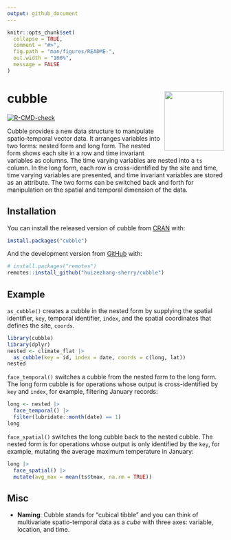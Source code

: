 ```yaml
---
output: github_document
---
```


<!-- README.md is generated from README.Rmd. Please edit that file -->

```r
knitr::opts_chunk$set(
  collapse = TRUE,
  comment = "#>",
  fig.path = "man/figures/README-",
  out.width = "100%",
  message = FALSE
)
```

# cubble <a href='https://huizezhang-sherry.github.io/cubble/'><img src='man/figures/logo.svg' align="right" height="138.5" /></a>

<!-- badges: start -->
[![R-CMD-check](https://github.com/huizezhang-sherry/cubble/workflows/R-CMD-check/badge.svg)](https://github.com/huizezhang-sherry/cubble/actions)
<!-- badges: end -->

Cubble provides a new data structure to manipulate spatio-temporal vector data. It arranges variables into two forms: nested form and long form. The nested form shows each site in a row and time invariant variables as columns. The time varying variables are nested into a `ts` column. In the long form, each row is cross-identified by the site and time, time varying variables are presented, and time invariant variables are stored as an attribute. The two forms can be switched back and forth for manipulation on the spatial and temporal dimension of the data. 

## Installation

You can install the released version of cubble from [CRAN](https://CRAN.R-project.org) with:

``` r
install.packages("cubble")
```

And the development version from [GitHub](https://github.com/) with:

``` r
# install.packages("remotes")
remotes::install_github("huizezhang-sherry/cubble")
```
## Example

`as_cubble()` creates a cubble in the nested form by supplying the spatial identifier, `key`, temporal identifier, `index`, and the spatial coordinates that defines the site, `coords`.

```r
library(cubble)
library(dplyr)
nested <- climate_flat |> 
  as_cubble(key = id, index = date, coords = c(long, lat))
nested
```

`face_temporal()` switches a cubble from the nested form to the long form. The long form cubble is for operations whose output is cross-identified by `key` and `index`, for example, filtering January records:

```r
long <- nested |> 
  face_temporal() |> 
  filter(lubridate::month(date) == 1)
long
```

`face_spatial()` switches the long cubble back to the nested cubble. The nested form is for operations whose output is only identified by the `key`, for example, mutating the average maximum temperature in January:

```r
long |> 
  face_spatial() |> 
  mutate(avg_max = mean(ts$tmax, na.rm = TRUE))
```


## Misc

- **Naming**: Cubble stands for "cubical tibble" and you can think of multivariate spatio-temporal data as a *cube* with three axes: variable, location, and time. 
